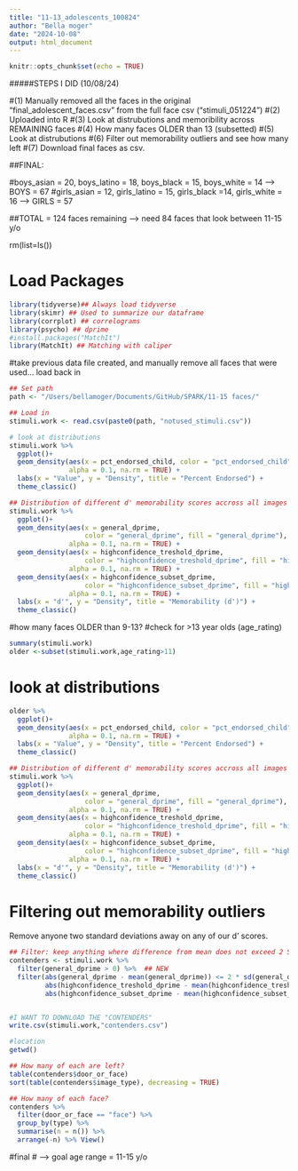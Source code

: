 ```yaml
---
title: "11-13_adolescents_100824"
author: "Bella moger"
date: "2024-10-08"
output: html_document
---
```


```r
knitr::opts_chunk$set(echo = TRUE)
```


#####STEPS I DID (10/08/24)

#(1) Manually removed all the faces in the original "final_adolescent_faces.csv" from the full face csv ("stimuli_051224")
#(2) Uploaded into R
#(3) Look at distrubutions and memoribility across REMAINING faces
#(4) How many faces OLDER than 13 (subsetted)
#(5) Look at distrubutions
#(6) Filter out memorability outliers and see how many left
#(7) Download final faces as csv.

##FINAL:

#boys_asian = 20, boys_latino = 18, boys_black = 15, boys_white = 14 --> BOYS = 67
#girls_asian = 12, girls_latino = 15, girls_black =14, girls_white = 16 --> GIRLS = 57

##TOTAL = 124 faces remaining --> need 84 faces that look between 11-15 y/o





rm(list=ls())

# Load Packages
```r
library(tidyverse)## Always load tidyverse
library(skimr) ## Used to summarize our dataframe
library(corrplot) ## correlograms
library(psycho) ## dprime
#install.packages("MatchIt")
library(MatchIt) ## Matching with caliper
```

#take previous data file created, and manually remove all faces that were used... load back in
```r

## Set path
path <- "/Users/bellamoger/Documents/GitHub/SPARK/11-15 faces/"

## Load in
stimuli.work <- read.csv(paste0(path, "notused_stimuli.csv")) 

# look at distributions
stimuli.work %>% 
  ggplot()+
  geom_density(aes(x = pct_endorsed_child, color = "pct_endorsed_child", fill = "pct_endorsed_child"), 
               alpha = 0.1, na.rm = TRUE) +
  labs(x = "Value", y = "Density", title = "Percent Endorsed") +
  theme_classic()

## Distribution of different d' memorability scores accross all images
stimuli.work %>% 
  ggplot()+
  geom_density(aes(x = general_dprime, 
                   color = "general_dprime", fill = "general_dprime"), 
               alpha = 0.1, na.rm = TRUE) +
  geom_density(aes(x = highconfidence_treshold_dprime, 
                   color = "highconfidence_treshold_dprime", fill = "highconfidence_treshold_dprime"), 
               alpha = 0.1, na.rm = TRUE) +
  geom_density(aes(x = highconfidence_subset_dprime, 
                   color = "highconfidence_subset_dprime", fill = "highconfidence_subset_dprime"), 
               alpha = 0.1, na.rm = TRUE) +
  labs(x = "d'", y = "Density", title = "Memorability (d')") +
  theme_classic()
```


#how many faces OLDER than 9-13? 
#check for >13 year olds (age_rating)
```r
summary(stimuli.work)
older <-subset(stimuli.work,age_rating>11)
```


# look at distributions
```r
older %>% 
  ggplot()+
  geom_density(aes(x = pct_endorsed_child, color = "pct_endorsed_child", fill = "pct_endorsed_child"), 
               alpha = 0.1, na.rm = TRUE) +
  labs(x = "Value", y = "Density", title = "Percent Endorsed") +
  theme_classic()

## Distribution of different d' memorability scores accross all images
stimuli.work %>% 
  ggplot()+
  geom_density(aes(x = general_dprime, 
                   color = "general_dprime", fill = "general_dprime"), 
               alpha = 0.1, na.rm = TRUE) +
  geom_density(aes(x = highconfidence_treshold_dprime, 
                   color = "highconfidence_treshold_dprime", fill = "highconfidence_treshold_dprime"), 
               alpha = 0.1, na.rm = TRUE) +
  geom_density(aes(x = highconfidence_subset_dprime, 
                   color = "highconfidence_subset_dprime", fill = "highconfidence_subset_dprime"), 
               alpha = 0.1, na.rm = TRUE) +
  labs(x = "d'", y = "Density", title = "Memorability (d')") +
  theme_classic()
```


# Filtering out memorability outliers
Remove anyone two standard deviations away on any of our d' scores. 
```r
## Filter: keep anything where difference from mean does not exceed 2 SDs
contenders <- stimuli.work %>%
  filter(general_dprime > 0) %>%  ## NEW
  filter(abs(general_dprime - mean(general_dprime)) <= 2 * sd(general_dprime),
         abs(highconfidence_treshold_dprime - mean(highconfidence_treshold_dprime)) <= 2 * sd(highconfidence_treshold_dprime),
         abs(highconfidence_subset_dprime - mean(highconfidence_subset_dprime)) <= 2 * sd(highconfidence_subset_dprime)) 


#I WANT TO DOWNLOAD THE "CONTENDERS"
write.csv(stimuli.work,"contenders.csv")

#location
getwd()

## How many of each are left? 
table(contenders$door_or_face)
sort(table(contenders$image_type), decreasing = TRUE)

## How many of each face? 
contenders %>% 
  filter(door_or_face == "face") %>% 
  group_by(type) %>% 
  summarise(n = n()) %>% 
  arrange(-n) %>% View()
```


#final # --> goal age range = 11-15 y/o






